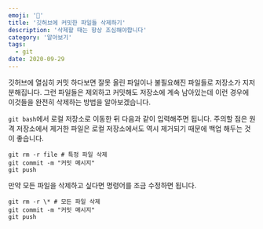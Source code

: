 ```yaml
---
emoji: '🚮'
title: '깃허브에 커밋한 파일들 삭제하기'
description: '삭제할 때는 항상 조심해야합니다'
category: '알아보기'
tags:
  - git
date: 2020-09-29
---
```


깃허브에 열심히 커밋 하다보면 잘못 올린 파일이나 불필요해진 파일들로 저장소가 지저분해집니다. 그런 파일들은 제외하고 커밋해도 저장소에 계속 남아있는데 이런 경우에 이것들을 완전히 삭제하는 방법을 알아보겠습니다.

`git bash`에서 로컬 저장소로 이동한 뒤 다음과 같이 입력해주면 됩니다. 주의할 점은 원격 저장소에서 제거한 파일은 로컬 저장소에서도 역시 제거되기 때문에 백업 해두는 것이 좋습니다.

```shell
git rm -r file # 특정 파일 삭제
git commit -m "커밋 메시지"
git push
```

만약 모든 파일을 삭제하고 싶다면 명령어를 조금 수정하면 됩니다.

```shell
git rm -r \* # 모든 파일 삭제
git commit -m "커밋 메시지"
git push
```
